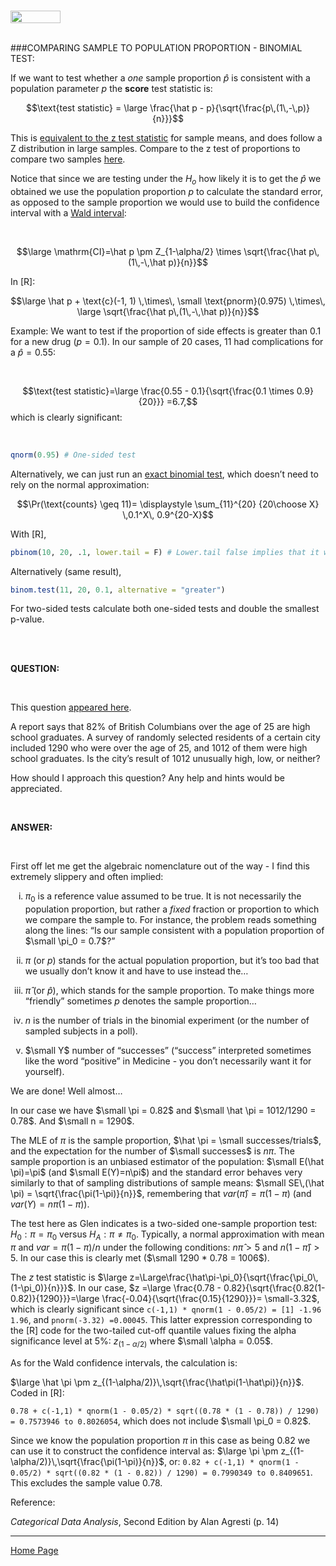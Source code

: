 <br>
<a href="http://rinterested.github.io/statistics/index.html">
<img HEIGHT="20" WIDTH="80" src="https://cloud.githubusercontent.com/assets/9312897/10556783/a27a26fa-745c-11e5-9b1a-2d5bd737387a.PNG"></a>
<br><br>

###COMPARING SAMPLE TO POPULATION PROPORTION - BINOMIAL TEST:
<br>

If we want to test whether a *one* sample proportion $\hat p$ is consistent with a population parameter $p$ the **score** test statistic is:

$$\text{test statistic} = \large \frac{\hat p - p}{\sqrt{\frac{p\,(1\,-\,p)}{n}}}$$

This is [equivalent to the z test statistic](http://rinterested.github.io/statistics/one_sample_test.html) for sample means, and does follow a Z distribution in large samples. Compare to the z test of proportions to compare two samples [here](http://rinterested.github.io/statistics/tests_of_proportions.html).

Notice that since we are testing under the $H_o$ how likely it is to get the $\hat p$ we obtained we use the population proportion $p$ to calculate the standard error, as opposed to the sample proportion we would use to build the confidence interval with a [Wald interval](https://en.wikipedia.org/wiki/Binomial_proportion_confidence_interval#Normal_approximation_interval):

<br>

$$\large \mathrm{CI}=\hat p \pm Z_{1-\alpha/2} \times  \sqrt{\frac{\hat p\,(1\,-\,\hat p)}{n}}$$

In [R]:

$$\large \hat p + \text{c}(-1, 1) \,\times\, \small \text{pnorm}(0.975) \,\times\, \large \sqrt{\frac{\hat p\,(1\,-\,\hat p)}{n}}$$

Example: We want to test if the proportion of side effects is greater than $0.1$ for a new drug ($p=0.1$). In our sample of $20$ cases, $11$ had complications for a $\hat p = 0.55$:

<br>

$$\text{test statistic}=\large \frac{0.55 - 0.1}{\sqrt{\frac{0.1 \times 0.9}{20}}} =6.7,$$ which is clearly significant:

<br>

```r
qnorm(0.95) # One-sided test
```

Alternatively, we can just run an [exact binomial test](https://en.wikipedia.org/wiki/Binomial_test), which doesn't need to rely on the normal approximation:

$$\Pr(\text{counts} \geq 11)= \displaystyle \sum_{11}^{20} {20\choose X} \,0.1^X\, 0.9^{20-X}$$

With [R], 

```r
pbinom(10, 20, .1, lower.tail = F) # Lower.tail false implies that it will count 11 and above.
```

Alternatively (same result),

```r
binom.test(11, 20, 0.1, alternative = "greater")
```

For two-sided tests calculate both one-sided tests and double the smallest p-value.

<br><br>

**QUESTION:**

<br>

This question [appeared here](http://stats.stackexchange.com/q/50112/67822).

A report says that 82%  of British Columbians over the age of $25$ are high school graduates. A survey of randomly selected residents of a certain city included $1290$ who were over the age of $25$, and $1012$ of them were high school graduates. 
Is the city's result of $1012$ unusually high, low, or neither? 

How should I approach this question? Any help and hints would be appreciated.

<br>

**ANSWER:**

<br>

First off let me get the algebraic nomenclature out of the way - I find this extremely slippery and often implied:

(i) $\pi_0$ is a reference value assumed to be true. It is not necessarily the population proportion, but rather a *fixed* fraction or proportion to which we compare the sample to. For instance, the problem reads something along the lines: "Is our sample consistent with a population proportion of $\small \pi_0 = 0.7$?"

(ii) $\pi$ (or $p$) stands for the actual population proportion, but it's too bad that we usually don't know it and have to use instead the...

(iii) $\hat \pi$ (or $\hat p$), which stands for the sample proportion. To make things more "friendly" sometimes $p$ denotes the sample proportion...

(iv) $n$ is the number of trials in the binomial experiment (or the number of sampled subjects in a poll).

(v) $\small Y$ number of "successes" ("success" interpreted sometimes like the word "positive" in Medicine - you don't necessarily want it for yourself).

We are done! Well almost...

In our case we have $\small \pi = 0.82$ and $\small \hat \pi = 1012/1290 = 0.78$. And $\small n = 1290$.

The MLE of $\pi$ is the sample proportion, $\hat \pi = \small successes/trials$, and the expectation for the number of $\small successes$ is $n\pi$. The sample proportion is an unbiased estimator of the population: $\small E(\hat \pi)=\pi$ (and $\small E(Y)=n\pi$) and the standard error behaves very similarly to that of sampling distributions of sample means: $\small SE\,(\hat \pi) = \sqrt{\frac{\pi(1-\pi)}{n}}$, remembering that $var(\hat \pi)= \pi(1-\pi)$ (and $var(Y)=n\pi(1-\pi)$).

The test here as Glen indicates is a two-sided one-sample proportion test: $H_0: \pi = \pi_0$ versus $H_A: \pi \neq \pi_0$. Typically, a normal approximation with mean $\pi$ and $var = \pi(1-\pi)/n$ under the following conditions: $n\hat\pi>5$ and $n(1-\hat\pi)>5$. In our case this is clearly met ($\small 1290 * 0.78 = 1006$).

The $z$ test statistic is $\large z=\Large\frac{\hat\pi-\pi_0}{\sqrt{\frac{\pi_0\,(1-\pi_0)}{n}}}$. In our case, $z =\large \frac{0.78 - 0.82}{\sqrt{\frac{0.82(1-0.82)}{1290}}}=\large \frac{-0.04}{\sqrt{\frac{0.15}{1290}}}= \small-3.32$, which is clearly significant since `c(-1,1) * qnorm(1 - 0.05/2) = [1] -1.96  1.96`, and `pnorm(-3.32) =0.00045`. This latter expression corresponding to the [R] code for the two-tailed cut-off quantile values fixing the alpha significance level at 5%: $z_{(1 - \alpha/2)}$ where $\small \alpha = 0.05$.

As for the Wald confidence intervals, the calculation is:

$\large \hat \pi \pm z_{(1-\alpha/2)}\,\sqrt{\frac{\hat\pi(1-\hat\pi)}{n}}$. Coded in [R]:

`0.78 + c(-1,1) * qnorm(1 - 0.05/2) * sqrt((0.78 * (1 - 0.78)) / 1290) = 0.7573946 to 0.8026054`, which does not include $\small \pi_0 = 0.82$.

Since we know the population proportion $\pi$ in this case as being $0.82$ we can use it to construct the confidence interval as: $\large \pi \pm z_{(1-\alpha/2)}\,\sqrt{\frac{\pi(1-\pi)}{n}}$, or: `0.82 + c(-1,1) * qnorm(1 - 0.05/2) * sqrt((0.82 * (1 - 0.82)) / 1290) = 0.7990349 to 0.8409651`. This excludes the sample value $0.78$.

Reference:

*Categorical Data Analysis*, Second Edition by Alan Agresti (p. 14)

---

<a href="http://rinterested.github.io/statistics/index.html">Home Page</a>